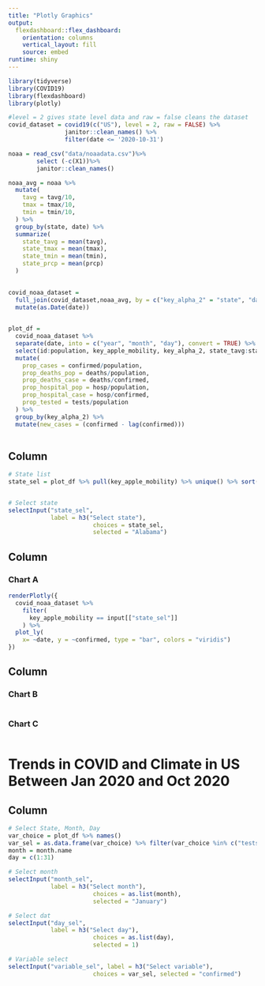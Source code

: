```yaml
---
title: "Plotly Graphics"
output: 
  flexdashboard::flex_dashboard:
    orientation: columns
    vertical_layout: fill
    source: embed
runtime: shiny
---
```


```r
library(tidyverse)
library(COVID19)
library(flexdashboard)
library(plotly)
```

```r
#level = 2 gives state level data and raw = false cleans the dataset
covid_dataset = covid19(c("US"), level = 2, raw = FALSE) %>%
                janitor::clean_names() %>%
                filter(date <= '2020-10-31')

noaa = read_csv("data/noaadata.csv")%>%
        select (-c(X1))%>%
        janitor::clean_names()

noaa_avg = noaa %>%
  mutate(
    tavg = tavg/10,
    tmax = tmax/10,
    tmin = tmin/10,
  ) %>%
  group_by(state, date) %>%
  summarize(
    state_tavg = mean(tavg),
    state_tmax = mean(tmax),
    state_tmin = mean(tmin),
    state_prcp = mean(prcp)
  )
  

covid_noaa_dataset = 
  full_join(covid_dataset,noaa_avg, by = c("key_alpha_2" = "state", "date" = "date")) %>%
  mutate(as.Date(date))
  

plot_df = 
  covid_noaa_dataset %>%
  separate(date, into = c("year", "month", "day"), convert = TRUE) %>%
  select(id:population, key_apple_mobility, key_alpha_2, state_tavg:state_prcp) %>%
  mutate(
    prop_cases = confirmed/population,
    prop_deaths_pop = deaths/population,
    prop_deaths_case = deaths/confirmed,
    prop_hospital_pop = hosp/population,
    prop_hospital_case = hosp/confirmed,
    prop_tested = tests/population
  ) %>%
  group_by(key_alpha_2) %>%
  mutate(new_cases = (confirmed - lag(confirmed)))
  
```



Column {.sidebar}
-----------------------------------------------------------------------


```r

# State list
state_sel = plot_df %>% pull(key_apple_mobility) %>% unique() %>% sort()


# Select state 
selectInput("state_sel", 
            label = h3("Select state"),
						choices = state_sel,
						selected = "Alabama")


```

Column {data-width=650}
-----------------------------------------------------------------------

### Chart A

```r
renderPlotly({
  covid_noaa_dataset %>%
    filter(
      key_apple_mobility == input[["state_sel"]]
    ) %>%
  plot_ly(
    x= ~date, y = ~confirmed, type = "bar", colors = "viridis")
})
```

Column {data-width=350}
-----------------------------------------------------------------------

### Chart B

```r

```

### Chart C

```r

```

Trends in COVID and Climate in US Between Jan 2020 and Oct 2020
===================================== 

Column {.sidebar}
-----------------------------------------------------------------------


```r

# Select State, Month, Day
var_choice = plot_df %>% names() 
var_sel = as.data.frame(var_choice) %>% filter(var_choice %in% c("tests", "confirmed", "deaths", "hosp", "population", "state_tavg", "state_tmax", "state_tmin", "state_prcp", "prop_cases", "prop_deaths_pop", "prop_deaths_case", "prop_hospital_pop", "prop_hospital_case", "prop_tested", "new_cases"))
month = month.name
day = c(1:31)

# Select month 
selectInput("month_sel", 
            label = h3("Select month"),
						choices = as.list(month),
						selected = "January")

# Select dat
selectInput("day_sel", 
            label = h3("Select day"),
						choices = as.list(day),
						selected = 1)

# Variable select
selectInput("variable_sel", label = h3("Select variable"),
						choices = var_sel, selected = "confirmed")
```


